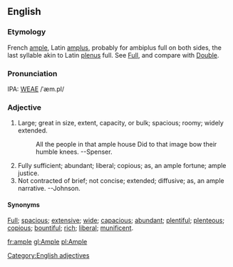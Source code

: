 ==English==
===Etymology===
French [[ample]], Latin [[amplus]], probably for ambiplus full  on both sides, the last syllable akin to Latin [[plenus]] full.  See  [[Full]], and compare with [[Double]].

===Pronunciation===
IPA: [[WEAE]] /ˈæm.pl/

===Adjective===
# Large; great in size, extent, capacity, or bulk; spacious; roomy; widely extended.
#:    All the people in that ample house Did to that image bow their humble knees. --Spenser.
# Fully sufficient; abundant; liberal; copious; as, an ample fortune; ample justice.
# Not contracted of brief; not concise; extended; diffusive; as, an ample narrative. --Johnson.

====Synonyms====
[[Full]]; [[spacious]]; [[extensive]]; [[wide]]; [[capacious]]; [[abundant]]; [[plentiful]]; [[plenteous]]; [[copious]]; [[bountiful]]; [[rich]]; [[liberal]]; [[munificent]].

<!-- material copied from Webster's Revised Unabridged Dictionary (1913) -->

[[fr:ample]]
[[gl:Ample]]
[[pl:Ample]]

[[Category:English adjectives]]